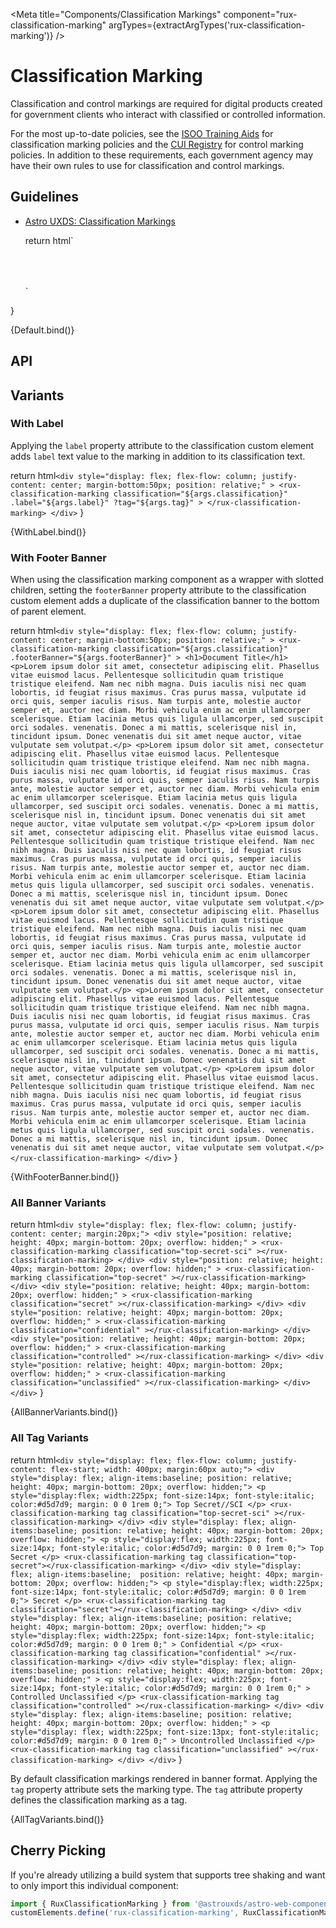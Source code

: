 
<Meta
    title="Components/Classification Markings"
    component="rux-classification-marking"
    argTypes={extractArgTypes('rux-classification-marking')}
/>

# Classification Marking

Classification and control markings are required for digital products created for government clients who interact with classified or controlled information.

For the most up-to-date policies, see the [ISOO Training Aids](https://www.archives.gov/isoo/training/training-aids) for classification marking policies and the [CUI Registry](https://www.archives.gov/cui) for control marking policies. In addition to these requirements, each government agency may have their own rules to use for classification and control markings.

## Guidelines

- [Astro UXDS: Classification Markings](https://astrouxds.com/components/classification-markings/)

  return html`
    <div
        style="display: flex; flex-flow: column; justify-content: center; margin-bottom:50px; position: relative;"
    >
        <rux-classification-marking
          classification="${args.classification}"
          .label="${args.label}"
          ?tag="${args.tag}"
        >
        </rux-classification-marking>
      </div>
  `
}

<Canvas>
    <Story name="Default">
      {Default.bind()}
    </Story>
</Canvas>

## API

<ArgsTable of="rux-classification-marking"/>

## Variants

### With Label

Applying the `label` property attribute to the classification custom element adds `label` text value to the marking in addition to its classification text.

  return html`
      <div
        style="display: flex; flex-flow: column; justify-content: center; margin-bottom:50px; position: relative;"
      >
        <rux-classification-marking
          classification="${args.classification}"
          .label="${args.label}"
          ?tag="${args.tag}"
        >
        </rux-classification-marking>
      </div>
  `
}

<Canvas>
    <Story
      args={{
        label: 'customlabel'
      }}
      name="With Label"
    >
        {WithLabel.bind()}
    </Story>
</Canvas>

### With Footer Banner

When using the classification marking component as a wrapper with slotted children, setting the `footerBanner` property attribute to the classification custom element adds a duplicate of the classification banner to the bottom of parent element.

  return html`
      <div
        style="display: flex; flex-flow: column; justify-content: center; margin-bottom:50px; position: relative;"
      >
        <rux-classification-marking
          classification="${args.classification}"
          .footerBanner="${args.footerBanner}"
        >
            <h1>Document Title</h1>
            <p>Lorem ipsum dolor sit amet, consectetur adipiscing elit. Phasellus vitae euismod lacus. Pellentesque sollicitudin quam tristique tristique eleifend. Nam nec nibh magna. Duis iaculis nisi nec quam lobortis, id feugiat risus maximus. Cras purus massa, vulputate id orci quis, semper iaculis risus. Nam turpis ante, molestie auctor semper et, auctor nec diam. Morbi vehicula enim ac enim ullamcorper scelerisque. Etiam lacinia metus quis ligula ullamcorper, sed suscipit orci sodales.
                 venenatis. Donec a mi mattis, scelerisque nisl in, tincidunt ipsum. Donec venenatis dui sit amet neque auctor, vitae vulputate sem volutpat.</p>
            <p>Lorem ipsum dolor sit amet, consectetur adipiscing elit. Phasellus vitae euismod lacus. Pellentesque sollicitudin quam tristique tristique eleifend. Nam nec nibh magna. Duis iaculis nisi nec quam lobortis, id feugiat risus maximus. Cras purus massa, vulputate id orci quis, semper iaculis risus. Nam turpis ante, molestie auctor semper et, auctor nec diam. Morbi vehicula enim ac enim ullamcorper scelerisque. Etiam lacinia metus quis ligula ullamcorper, sed suscipit orci sodales.
                 venenatis. Donec a mi mattis, scelerisque nisl in, tincidunt ipsum. Donec venenatis dui sit amet neque auctor, vitae vulputate sem volutpat.</p>
            <p>Lorem ipsum dolor sit amet, consectetur adipiscing elit. Phasellus vitae euismod lacus. Pellentesque sollicitudin quam tristique tristique eleifend. Nam nec nibh magna. Duis iaculis nisi nec quam lobortis, id feugiat risus maximus. Cras purus massa, vulputate id orci quis, semper iaculis risus. Nam turpis ante, molestie auctor semper et, auctor nec diam. Morbi vehicula enim ac enim ullamcorper scelerisque. Etiam lacinia metus quis ligula ullamcorper, sed suscipit orci sodales.
                 venenatis. Donec a mi mattis, scelerisque nisl in, tincidunt ipsum. Donec venenatis dui sit amet neque auctor, vitae vulputate sem volutpat.</p>
            <p>Lorem ipsum dolor sit amet, consectetur adipiscing elit. Phasellus vitae euismod lacus. Pellentesque sollicitudin quam tristique tristique eleifend. Nam nec nibh magna. Duis iaculis nisi nec quam lobortis, id feugiat risus maximus. Cras purus massa, vulputate id orci quis, semper iaculis risus. Nam turpis ante, molestie auctor semper et, auctor nec diam. Morbi vehicula enim ac enim ullamcorper scelerisque. Etiam lacinia metus quis ligula ullamcorper, sed suscipit orci sodales.
                 venenatis. Donec a mi mattis, scelerisque nisl in, tincidunt ipsum. Donec venenatis dui sit amet neque auctor, vitae vulputate sem volutpat.</p>
            <p>Lorem ipsum dolor sit amet, consectetur adipiscing elit. Phasellus vitae euismod lacus. Pellentesque sollicitudin quam tristique tristique eleifend. Nam nec nibh magna. Duis iaculis nisi nec quam lobortis, id feugiat risus maximus. Cras purus massa, vulputate id orci quis, semper iaculis risus. Nam turpis ante, molestie auctor semper et, auctor nec diam. Morbi vehicula enim ac enim ullamcorper scelerisque. Etiam lacinia metus quis ligula ullamcorper, sed suscipit orci sodales.
                 venenatis. Donec a mi mattis, scelerisque nisl in, tincidunt ipsum. Donec venenatis dui sit amet neque auctor, vitae vulputate sem volutpat.</p>
            <p>Lorem ipsum dolor sit amet, consectetur adipiscing elit. Phasellus vitae euismod lacus. Pellentesque sollicitudin quam tristique tristique eleifend. Nam nec nibh magna. Duis iaculis nisi nec quam lobortis, id feugiat risus maximus. Cras purus massa, vulputate id orci quis, semper iaculis risus. Nam turpis ante, molestie auctor semper et, auctor nec diam. Morbi vehicula enim ac enim ullamcorper scelerisque. Etiam lacinia metus quis ligula ullamcorper, sed suscipit orci sodales.
                 venenatis. Donec a mi mattis, scelerisque nisl in, tincidunt ipsum. Donec venenatis dui sit amet neque auctor, vitae vulputate sem volutpat.</p>
        </rux-classification-marking>
      </div>
  `
}

<Canvas>
    <Story
      args={{
        footerBanner: true
      }}
      name="With Footer Banner"
    >
        {WithFooterBanner.bind()}
    </Story>
</Canvas>

### All Banner Variants

  return html`
    <div style="display: flex; flex-flow: column; justify-content: center; margin:20px;">
        <div
            style="position: relative; height: 40px; margin-bottom: 20px; overflow: hidden;"
        >
            <rux-classification-marking
                classification="top-secret-sci"
            ></rux-classification-marking>
        </div>
        <div
            style="position: relative; height: 40px; margin-bottom: 20px; overflow: hidden;"
        >
            <rux-classification-marking
                classification="top-secret"
            ></rux-classification-marking>
        </div>
        <div
            style="position: relative; height: 40px; margin-bottom: 20px; overflow: hidden;"
        >
            <rux-classification-marking
                classification="secret"
            ></rux-classification-marking>
        </div>
        <div
            style="position: relative; height: 40px; margin-bottom: 20px; overflow: hidden;"
        >
            <rux-classification-marking
                classification="confidential"
            ></rux-classification-marking>
        </div>
        <div
            style="position: relative; height: 40px; margin-bottom: 20px; overflow: hidden;"
        >
            <rux-classification-marking
                classification="controlled"
            ></rux-classification-marking>
        </div>
        <div
            style="position: relative; height: 40px; margin-bottom: 20px; overflow: hidden;"
        >
            <rux-classification-marking
                classification="unclassified"
            ></rux-classification-marking>
        </div>
    </div>
  `
}

<Canvas>
    <Story name="All Banner Variants">
      {AllBannerVariants.bind()}
    </Story>
</Canvas>

### All Tag Variants

  return html`
      <div style="display: flex; flex-flow: column; justify-content: flex-start; width: 400px; margin:60px auto;">
          <div style="display: flex; align-items:baseline; position: relative; height: 40px; margin-bottom: 20px; overflow: hidden;">
              <p style="display:flex; width:225px; font-size:14px; font-style:italic; color:#d5d7d9; margin: 0 0 1rem 0;">
                  Top Secret//SCI
              </p>
              <rux-classification-marking
                  tag
                  classification="top-secret-sci"
              ></rux-classification-marking>
          </div>
          <div style="display: flex; align-items:baseline; position: relative; height: 40px; margin-bottom: 20px; overflow: hidden;">
              <p style="display:flex; width:225px; font-size:14px; font-style:italic; color:#d5d7d9; margin: 0 0 1rem 0;">
                  Top Secret
              </p>
              <rux-classification-marking tag classification="top-secret"></rux-classification-marking>
          </div>
          <div style="display: flex; align-items:baseline;  position: relative; height: 40px; margin-bottom: 20px; overflow: hidden;">
              <p style="display:flex; width:225px; font-size:14px; font-style:italic; color:#d5d7d9; margin: 0 0 1rem 0;">
                  Secret
              </p>
              <rux-classification-marking tag classification="secret"></rux-classification-marking>
          </div>
          <div style="display: flex; align-items:baseline; position: relative; height: 40px; margin-bottom: 20px; overflow: hidden;">
              <p
                  style="display:flex; width:225px; font-size:14px; font-style:italic; color:#d5d7d9; margin: 0 0 1rem 0;"
              >
                  Confidential
              </p>
              <rux-classification-marking
                  tag
                  classification="confidential"
              ></rux-classification-marking>
          </div>
          <div
              style="display: flex; align-items:baseline; position: relative; height: 40px; margin-bottom: 20px; overflow: hidden;"
          >
              <p
                  style="display:flex; width:225px; font-size:14px; font-style:italic; color:#d5d7d9; margin: 0 0 1rem 0;"
              >
                  Controlled Unclassified
              </p>
              <rux-classification-marking
                  tag
                  classification="controlled"
              ></rux-classification-marking>
          </div>
          <div
              style="display: flex; align-items:baseline; position: relative; height: 40px; margin-bottom: 20px; overflow: hidden;"
          >
              <p
                  style="display: flex; width:225px; font-size:13px; font-style:italic; color:#d5d7d9; margin: 0 0 1rem 0;"
              >
                  Uncontrolled Unclassified
              </p>
              <rux-classification-marking
                  tag
                  classification="unclassified"
              ></rux-classification-marking>
          </div>
      </div>
  `
  }


By default classification markings rendered in banner format. Applying the `tag` property attribute sets the marking type. The `tag` attribute property defines the classification marking as a tag.

<Canvas>
    <Story
        argTypes={{
            classification: { table: { disable: true } },
            label: { table: { disable: true } },
            tag: { table: { disable: true } }
        }}
        name="All Tag Variants"
      >
        {AllTagVariants.bind()}
    </Story>
</Canvas>

## Cherry Picking

If you're already utilizing a build system that supports tree shaking and want to only import this individual component:

```js
import { RuxClassificationMarking } from '@astrouxds/astro-web-components/dist/components/rux-classification-marking'
customElements.define('rux-classification-marking', RuxClassificationMarking)
```
